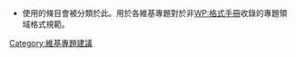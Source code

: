 {{Empty category}}

*使用{{tl|維基專題格式建議}}的條目會被分類於此。用於各維基專題對於非[[WP:格式手冊|WP:格式手冊]]收錄的專題領域格式規範。

[[Category:維基專題建議|Category:維基專題建議]]